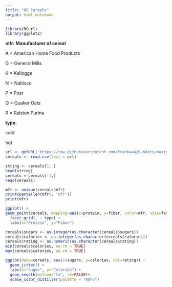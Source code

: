 ```yaml
---
title: "80 Cereals"
output: html_notebook
---
```



```r
library(RCurl)
library(ggplot2)
```

**mfr: Manufacturer of cereal**

A = American Home Food Products

G = General Mills

K = Kelloggs

N = Nabisco

P = Post

Q = Quaker Oats

R = Ralston Purina


**type:**

cold

hot

```r
url <- getURL('https://raw.githubusercontent.com/frankwwu/R-Knots/master/80%20Cereals/cereal.csv')
cereals <- read.csv(text = url) 
```

```r
string <- cereals[1, ]
head(string)
cereals = cereals[-1,]
head(cereals)
```

```r
mfr <- unique(cereals$mfr)
print(paste(len(mfr), 'mfr'))
print(mfr)

ggplot() + 
geom_point(cereals, mapping=aes(x=protein, y=fiber, color=mfr, size=fat)) +
  facet_grid(. ~ type) +
  labs(x="Protein", y="Fiber")
```

```r
cereals$sugars <- as.integer(as.character(cereals$sugars))
cereals$calories <- as.integer(as.character(cereals$calories))
cereals$rating <- as.numeric(as.character(cereals$rating))
min(cereals$calories, na.rm = TRUE)
max(cereals$calories, na.rm = TRUE)

ggplot(data=cereals, aes(x=sugars, y=calories, col=rating)) +
  geom_jitter() +
  labs(x="Sugar", y="Calories") +
  geom_smooth(method="lm", se=FALSE)+
  scale_color_distiller(palette = "RdPu")
```